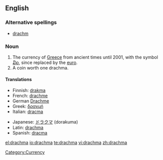 ==English==
{{wikipedia|Greek drachma}}

===Alternative spellings===
* [[drachm]]

===Noun===
{{en-noun|[[drachmae]] or [[drachmas]]}}

# The currency of [[Greece]] from ancient times until 2001, with the symbol [[₯]], since replaced by the [[euro]].
# A coin worth one drachma.

====Translations====
{{trans-top|former currency of Greece}}
*Finnish: [[drakma]]
*French: [[drachme]] {{f}}
*German [[Drachme]] {{f}}
*Greek: [[δραχμή]] {{f}}
*Italian: [[dracma]] {{f}}
{{trans-mid}}
*Japanese: [[ドラクマ]] (dorakuma)
*Latin: [[drachma#Latin|drachma]]
*Spanish: [[dracma]] {{f}}
{{trans-bottom}}

[[Category:Currency]]

[[el:drachma]]
[[io:drachma]]
[[te:drachma]]
[[vi:drachma]]
[[zh:drachma]]